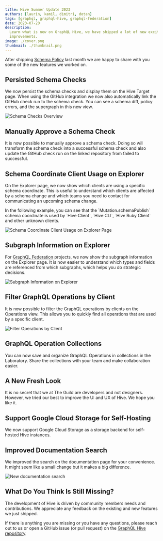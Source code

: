 ```yaml
---
title: Hive Summer Update 2023
authors: [laurin, kamil, dimitri, dotan]
tags: [graphql, graphql-hive, graphql-federation]
date: 2023-07-20
description:
  Learn what is new on GraphQL Hive, we have shipped a lot of new exciting features and
  improvements.
image: ./cover.png
thumbnail: ./thumbnail.png
---
```



After shipping [Schema Policy](/blog/hive-introducing-schema-policy) last month we are happy to
share with you some of the new features we worked on.

## Persisted Schema Checks

We now persist the schema checks and display them on the Hive Target page. When using the GitHub
integration we now also automatically link the GitHub check run to the schema check. You can see a
schema diff, policy errors, and the supergraph in this new view.

![Schema Checks Overview](./schema-checks.png)

## Manually Approve a Schema Check

It is now possible to manually approve a schema check. Doing so will transform the schema check into
a successful schema check and also update the GitHub check run on the linked repository from failed
to successful.

## Schema Coordinate Client Usage on Explorer

On the Explorer page, we now show which clients are using a specific schema coordinate. This is
useful to understand which clients are affected by a schema change and which teams you need to
contact for communicating an upcoming schema change.

<Callout>
  In the following example, you can see that the `Mutation.schemaPublish` schema coordinate is used
  by `Hive Client`, `Hive CLI`, `Hive Ruby Client` and other unknown clients.
</Callout>

![Schema Coordinate Client Usage on Explorer Page](./schema-coordinate-client-usage.png)

## Subgraph Information on Explorer

For [GraphQL Federation](https://the-guild.dev/graphql/hive/federation) projects, we now show the
subgraph information on the Explorer page. It is now easier to understand which types and fields are
referenced from which subgraphs, which helps you do strategic decisions.

![Subgraph Information on Explorer](./subgraph.png)

## Filter GraphQL Operations by Client

It is now possible to filter the GraphQL operations by clients on the Operations view. This allows
you to quickly find all operations that are used by a specific client.

![Filter Operations by Client](./hive-summer-update-2023/filter-by-client.png)

## GraphQL Operation Collections

You can now save and organize GraphQL Operations in collections in the Laboratory. Share the
collections with your team and make collaboration easier.

## A New Fresh Look

It is no secret that we at The Guild are developers and not designers. However, we tried our best to
improve the UI and UX of Hive. We hope you like it.

## Support Google Cloud Storage for Self-Hosting

We now support Google Cloud Storage as a storage backend for self-hosted Hive instances.

## Improved Documentation Search

We improved the search on the documentation page for your convenience. It might seem like a small
change but it makes a big difference.

![New documentation search](./hive-summer-update-2023/docs-search.png)

## What Do You Think Is Still Missing?

The development of Hive is driven by community members needs and contributions. We appreciate any
feedback on the existing and new features we just shipped.

If there is anything you are missing or you have any questions, please reach out to us or open a
GitHub issue (or pull request) on the
[GraphQL Hive repository](https://github.com/kamilkisiela/graphql-hive).

